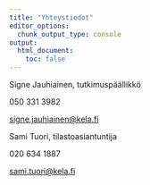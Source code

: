```yaml
---
title: "Yhteystiedot"
editor_options: 
  chunk_output_type: console
output:
  html_document:
    toc: false
---
```



<div class="row">
<div class="col-md-4">

<div class="card border-primary mb-3" style="max-width: 30rem;">
<div class="card-header">Signe Jauhiainen, tutkimuspäällikkö</div>
<div class="card-body">
<p class="card-text">050 331 3982</p>
<a href="mailto:signe.jauhiainen@kela.fi?subject=Koronamittarit2020">signe.jauhiainen@kela.fi</a>

</div>
</div>        

</div>
<div class="col-md-4">

<div class="card border-primary mb-3" style="max-width: 30rem;">
<div class="card-header">Sami Tuori, tilastoasiantuntija</div>
<div class="card-body">
<p class="card-text">020 634 1887</p>
<a href="mailto:sami.tuori@kela.fi?subject=Koronamittarit2020">sami.tuori@kela.fi</a>
</div>
</div>

</div>
<div class="col-md-4">


</div>
</div>




